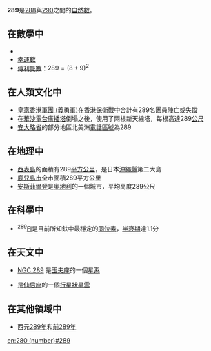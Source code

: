 {{Unreferenced|time=2020-12-17T14:51:20+00:00}}
{{noteTA|G1=Math}}
{{整数
| 罗马数字 = CCLXXXIX
}}
'''289'''是[[288|288]]與[[290|290]]之間的[[自然數|自然數]]。

== 在數學中 ==
{{數字性質|use math=yes}}
*{{link-en|中心八邊形數|Centered octagonal number}}
*[[幸運數|幸運數]]
*[[傅利曼數|傅利曼數]]：<math>289=(8+9)^2</math>

== 在人類文化中 ==
*[[皇家香港軍團_(義勇軍)|皇家香港軍團 (義勇軍)]]在[[香港保衛戰|香港保衛戰]]中合計有289名團員陣亡或失蹤
*在[[華沙電台廣播塔|華沙電台廣播塔]]倒塌之後，使用了兩根新天線塔，每根高達289[[公尺|公尺]]
*[[安大略省|安大略省]]的部分地區北美洲[[電話區號|電話區號]]為289

== 在地理中 ==
*[[西表島|西表島]]的面積有289[[平方公里|平方公里]]，是日本[[沖繩縣|沖繩縣]]第二大島
*[[鹿兒島市|鹿兒島市]]全市面積289平方公里
*[[安斯菲爾登|安斯菲爾登]]是[[奧地利|奧地利]]的一個城市，平均高度289公尺

== 在科學中 ==
*<sup>289</sup>[[鈇|Fl]]是目前所知鈇中最穩定的[[同位素|同位素]]，[[半衰期|半衰期]]達1.1分

== 在天文中 ==
*[[NGC_289|NGC 289]] 是[[玉夫座|玉夫座]]的一個[[星系|星系]]
*{{tsl|en|IC 289}}是[[仙后座|仙后座]]的一個[[行星狀星雲|行星狀星雲]]

== 在其他領域中 ==
*西元[[289年|289年]]和[[前289年|前289年]]

[[en:280_(number)#289|en:280 (number)#289]]